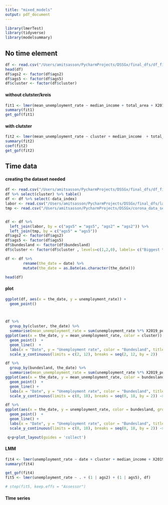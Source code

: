 ```yaml
---
title: "mixed_models"
output: pdf_document
---
```


```r
library(lmerTest) 
library(tidyverse)
library(modelsummary)
```

## No time element 
```r
df <- read.csv("/Users/amitsasson/PycharmProjects/DSSGx/final_dfs/df_final_with_clusters.csv")
head(df)
df$ags2 <- factor(df$ags2)
df$ags5 <- factor(df$ags5)
df$cluster <- factor(df$cluster)
```

#### without clutster/kreis
```r
fit1 <- lmer(mean_unemployment_rate ~ median_income + total_area + X2019_population + (1 | ags2), df)
summary(fit1)
get_gof(fit1)
```

#### with clutster
```r
fit2 <- lmer(mean_unemployment_rate ~ cluster + median_income  + total_area + X2019_population + (1 | ags2), df)
summary(fit2)
coef(fit2)
get_gof(fit2)
```


## Time data 

#### creating the dataset needed 
```r
df <- read.csv("/Users/amitsasson/PycharmProjects/DSSGx/final_dfs/df_final_without_labor_with_clusters.csv")
df %>% select(cluster) %>% table()
df <- df %>% select(-data_index)
labor <- read.csv("/Users/amitsasson/PycharmProjects/DSSGx/final_dfs/labor_market_by_date.csv")
tmp <- read.csv("/Users/amitsasson/PycharmProjects/DSSGx/corona_data_sets/arbeitsmarktentwicklung.csv") %>% select(bundesland, ags5)


df <- df %>% 
  left_join(labor, by = c("ags5" = "ags5", "ags2" = "ags2")) %>% 
  left_join(tmp, by = c("ags5" = "ags5"))
df$ags2 <- factor(df$ags2)
df$ags5 <- factor(df$ags5)
df$bundesland <- factor(df$bundesland)
df$cluster <- factor(df$cluster , levels=c(1,2,0), labels= c("Biggest two cities", "Middle-Big size cities", "Small cities and rural areas"))

df <- df %>% 
        rename(the_date = date) %>% 
        mutate(the_date = as.Date(as.character(the_date)))

head(df)
```

#### plot 
```r
ggplot(df, aes(x = the_date, y = unemployment_rate)) + 
  geom_point() 



df %>% 
  group_by(cluster, the_date) %>% 
  summarise(mean_unemployment_rate = sum(unemployment_rate %*% X2019_population)/sum(X2019_population)) %>% 
ggplot(aes(x = the_date, y = mean_unemployment_rate, color = cluster)) + 
  geom_point()  + 
  geom_line()  +  
  labs(x = "Date", y = "Unemployment rate", color = "Bundesland", title = "Unemployment rate by date for each cluster") +
  scale_y_continuous(limits = c(2, 12), breaks = seq(2, 12, by = 2)) 

df %>% 
  group_by(bundesland, the_date) %>% 
  summarise(mean_unemployment_rate = sum(unemployment_rate %*% X2019_population)/sum(X2019_population)) %>% 
ggplot(aes(x = the_date, y = mean_unemployment_rate, color = bundesland)) + 
  geom_point()  + 
  geom_line() +  
  labs(x = "Date", y = "Unemployment rate", color = "Bundesland", title = "Unemployment rate by date for each bundesland") +
  scale_y_continuous(limits = c(0, 18), breaks = seq(0, 18, by = 2)) -> p 

df %>% 
ggplot(aes(x = the_date, y = unemployment_rate, color = bundesland, group = ags5)) + 
  geom_point()  + 
  geom_line() + 
  labs(x = "Date", y = "Unemployment rate", color = "Bundesland", title = "Unemployment rate by date for each kreis")  +
  scale_y_continuous(limits = c(0, 18), breaks = seq(0, 18, by = 2)) -> q 

 q+p+plot_layout(guides = 'collect')
```
#### LMM 
```r
fit4 <- lmer(unemployment_rate ~ date + cluster + median_income + X2019_population + (1 | ags2) + (1 | ags5), df)
summary(fit4)

get_gof(fit4)
fit5 <- lmer(unemployment_rate ~ . + (1 | ags2) + (1 | ags5), df)

# step(fit5, keep.effs = "Assessor")
```

#### TIme series 
```r
```



